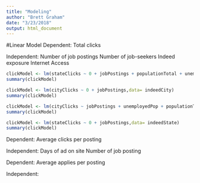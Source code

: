 ```yaml
---
title: "Modeling"
author: "Brett Graham"
date: "3/23/2018"
output: html_document
---
```


#Linear Model
Dependent:
Total clicks

Independent:
Number of job postings
Number of job-seekers
Indeed exposure
Internet Access

```r
clickModel <- lm(stateClicks ~ 0 + jobPostings + populationTotal + unemployedPop,data= indeedState)
summary(clickModel)

```

```r
clickModel <- lm(cityClicks ~ 0 + jobPostings,data= indeedCity)
summary(clickModel)

```

```r
clickModel <- lm(cityClicks ~ jobPostings + unemployedPop + populationTotal,data= indeedCity)
summary(clickModel)

```

```r
clickModel <- lm(stateClicks ~ 0 + jobPostings,data= indeedState)
summary(clickModel)
```









Dependent:
Average clicks per posting

Independent:
Days of ad on site
Number of job posting


Dependent:
Average applies per posting

Independent:

